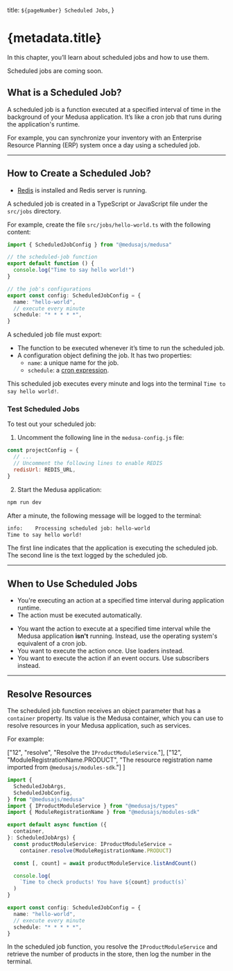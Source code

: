   title: `${pageNumber} Scheduled Jobs`,
}

# {metadata.title}

In this chapter, you’ll learn about scheduled jobs and how to use them.

<Note type="soon">

Scheduled jobs are coming soon.

</Note>

## What is a Scheduled Job?

A scheduled job is a function executed at a specified interval of time in the background of your Medusa application. It’s like a cron job that runs during the application's runtime.

For example, you can synchronize your inventory with an Enterprise Resource Planning (ERP) system once a day using a scheduled job.

---

## How to Create a Scheduled Job?

<Note type="check">

- [Redis](https://redis.io/) is installed and Redis server is running.

</Note>

A scheduled job is created in a TypeScript or JavaScript file under the `src/jobs` directory.

For example, create the file `src/jobs/hello-world.ts` with the following content:

```ts title="src/jobs/hello-world.ts"
import { ScheduledJobConfig } from "@medusajs/medusa"

// the scheduled-job function
export default function () {
  console.log("Time to say hello world!")
}

// the job's configurations
export const config: ScheduledJobConfig = {
  name: "hello-world",
  // execute every minute
  schedule: "* * * * *",
}
```

A scheduled job file must export:

- The function to be executed whenever it’s time to run the scheduled job.
- A configuration object defining the job. It has two properties:
    - `name`: a unique name for the job.
    - `schedule`: a [cron expression](https://crontab.guru/).

This scheduled job executes every minute and logs into the terminal `Time to say hello world!`.

### Test Scheduled Jobs

To test out your scheduled job:

1. Uncomment the following line in the `medusa-config.js` file:

```js title="medusa-config.js"
const projectConfig = {
  // ...
  // Uncomment the following lines to enable REDIS
  redisUrl: REDIS_URL,
}
```

2. Start the Medusa application:

```bash npm2yarn
npm run dev
```

After a minute, the following message will be logged to the terminal:

```bash
info:    Processing scheduled job: hello-world
Time to say hello world!
```

The first line indicates that the application is executing the scheduled job. The second line is the text logged by the scheduled job.

---

## When to Use Scheduled Jobs

<Note title="Use scheduled jobs when" type="success">

- You're executing an action at a specified time interval during application runtime.
- The action must be executed automatically.

</Note>

<Note title="Don't use scheduled jobs if" type="error">

- You want the action to execute at a specified time interval while the Medusa application **isn't** running. Instead, use the operating system's equivalent of a cron job.
- You want to execute the action once. Use loaders instead.
- You want to execute the action if an event occurs. Use subscribers instead.

</Note>

---

## Resolve Resources

The scheduled job function receives an object parameter that has a `container` property. Its value is the Medusa container, which you can use to resolve resources in your Medusa application, such as services.

For example:

  ["12", "resolve", "Resolve the `IProductModuleService`."],
  ["12", "ModuleRegistrationName.PRODUCT", "The resource registration name imported from `@medusajs/modules-sdk`."]
]

```ts title="src/jobs/hello-world.ts" highlights={highlights}
import {
  ScheduledJobArgs,
  ScheduledJobConfig,
} from "@medusajs/medusa"
import { IProductModuleService } from "@medusajs/types"
import { ModuleRegistrationName } from "@medusajs/modules-sdk"

export default async function ({
  container,
}: ScheduledJobArgs) {
  const productModuleService: IProductModuleService =
    container.resolve(ModuleRegistrationName.PRODUCT)

  const [, count] = await productModuleService.listAndCount()

  console.log(
    `Time to check products! You have ${count} product(s)`
  )
}

export const config: ScheduledJobConfig = {
  name: "hello-world",
  // execute every minute
  schedule: "* * * * *",
}
```

In the scheduled job function, you resolve the `IProductModuleService` and retrieve the number of products in the store, then log the number in the terminal.